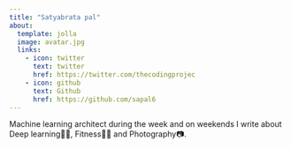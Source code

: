 ```yaml
---
title: "Satyabrata pal"
about:
  template: jolla
  image: avatar.jpg
  links:
    - icon: twitter
      text: twitter
      href: https://twitter.com/thecodingprojec
    - icon: github
      text: Github
      href: https://github.com/sapal6
---
```


Machine learning architect during the week and on weekends I write about Deep learning👨‍🏫, Fitness🏋️‍♂️ and  Photography📷.

